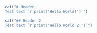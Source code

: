 ```r
cat("# Header
Test text `r print('Hello World!')`")
```
```r
cat("## Header 2
Test text `r print('Hello World 2!')`")
```
